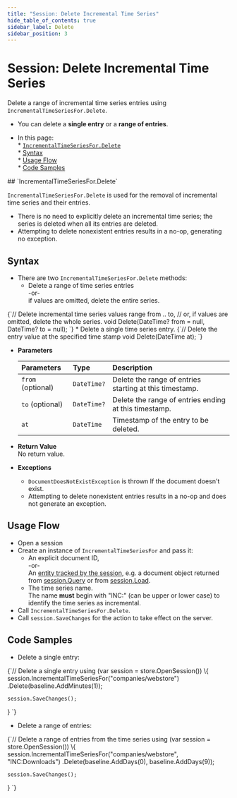 ```yaml
---
title: "Session: Delete Incremental Time Series"
hide_table_of_contents: true
sidebar_label: Delete
sidebar_position: 3
---
```



# Session: Delete Incremental Time Series
<Admonition type="note" title="Note">

Delete a range of incremental time series entries using `IncrementalTimeSeriesFor.Delete`.  

* You can delete a **single entry** or a **range of entries**.  

* In this page:  
      * [`IncrementalTimeSeriesFor.Delete`](../../../../../document-extensions/timeseries/incremental-time-series/client-api/session/delete.mdx#incrementaltimeseriesfordelete)  
       * [Syntax](../../../../../document-extensions/timeseries/incremental-time-series/client-api/session/delete.mdx#syntax)  
       * [Usage Flow](../../../../../document-extensions/timeseries/incremental-time-series/client-api/session/delete.mdx#usage-flow)  
       * [Code Samples](../../../../../document-extensions/timeseries/incremental-time-series/client-api/session/delete.mdx#code-samples)  
</Admonition>
## `IncrementalTimeSeriesFor.Delete`

`IncrementalTimeSeriesFor.Delete` is used for the removal of incremental time series and 
their entries.  

* There is no need to explicitly delete an incremental time series; 
  the series is deleted when all its entries are deleted.  
* Attempting to delete nonexistent entries results in a no-op, 
  generating no exception.  




## Syntax

* There are two `IncrementalTimeSeriesFor.Delete` methods:  
   * Delete a range of time series entries  
     -or-  
     if values are omitted, delete the entire series.  
<TabItem value="incremental_delete-values-range-or-all-values" label="incremental_delete-values-range-or-all-values">
<CodeBlock language="csharp">
{`// Delete incremental time series values range from .. to,
// or, if values are omitted, delete the whole series.
void Delete(DateTime? from = null, DateTime? to = null);
`}
</CodeBlock>
</TabItem>
   * Delete a single time series entry.  
<TabItem value="incremental_delete-value-at-timestamp" label="incremental_delete-value-at-timestamp">
<CodeBlock language="csharp">
{`// Delete the entry value at the specified time stamp
void Delete(DateTime at);
`}
</CodeBlock>
</TabItem>

* **Parameters**  

    | Parameters | Type | Description |
    |:-------------|:-------------|:-------------|
    | `from` (optional) | `DateTime?` | Delete the range of entries starting at this timestamp. |
    | `to` (optional) | `DateTime?` | Delete the range of entries ending at this timestamp. |
    | `at` | `DateTime` | Timestamp of the entry to be deleted. |

* **Return Value**  
  No return value.  

* **Exceptions**  
   * `DocumentDoesNotExistException` is thrown If the document doesn't exist.  
   * Attempting to delete nonexistent entries results in a no-op and does not generate an exception.  



## Usage Flow

* Open a session  
* Create an instance of `IncrementalTimeSeriesFor` and pass it:  
    * An explicit document ID,  
      -or-  
      An [entity tracked by the session](../../../../../client-api/session/loading-entities.mdx), 
      e.g. a document object returned from [session.Query](../../../../../client-api/session/querying/how-to-query.mdx) 
      or from [session.Load](../../../../../client-api/session/loading-entities.mdx#load).  
    * The time series name.  
      The name **must** begin with "INC:" (can be upper or lower case) to identify the time series as incremental.  
* Call `IncrementalTimeSeriesFor.Delete`.  
* Call `session.SaveChanges` for the action to take effect on the server.  



## Code Samples

* Delete a single entry:  
<TabItem value="incremental_delete-single-entry" label="incremental_delete-single-entry">
<CodeBlock language="csharp">
{`// Delete a single entry
using (var session = store.OpenSession())
\{
    session.IncrementalTimeSeriesFor<Downloads>("companies/webstore")
        .Delete(baseline.AddMinutes(1));

    session.SaveChanges();
\}
`}
</CodeBlock>
</TabItem>

* Delete a range of entries:  
<TabItem value="incremental_delete-entries-range" label="incremental_delete-entries-range">
<CodeBlock language="csharp">
{`// Delete a range of entries from the time series
using (var session = store.OpenSession())
\{
    session.IncrementalTimeSeriesFor("companies/webstore", "INC:Downloads")
        .Delete(baseline.AddDays(0), baseline.AddDays(9));

    session.SaveChanges();
\}
`}
</CodeBlock>
</TabItem>



